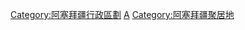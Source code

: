 {{Catnav|頁面分類|地理|国家|亚洲国家|亞塞拜然}}
{{Catnav|頁面分類|地理|各國地理|各國城市}}
{{Catnav|頁面分類|各種主題的頁面分類|按國家分類|各國地理|各國城市}}
{{Catnav|頁面分類|人类社会|城市|各國城市}}
{{Commons category|Cities in Azerbaijan}}

[[Category:阿塞拜疆行政區劃|Category:阿塞拜疆行政區劃]]
[[Category:各國城市|A]]
[[Category:阿塞拜疆聚居地|Category:阿塞拜疆聚居地]]
